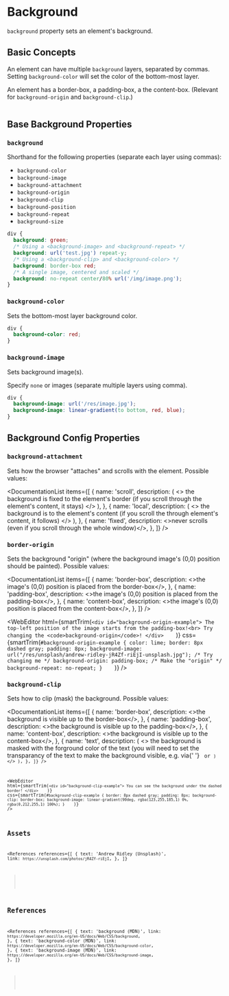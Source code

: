 
<MetadataConfigurer title="Background" dateCreated="2021-04-07" />

# Background

`background` property sets an element's background.

## Basic Concepts

An element can have multiple `background` layers, separated by commas.
Setting `background-color` will set the color of the bottom-most layer.

An element has a border-box, a padding-box, a the content-box.
(Relevant for `background-origin` and `background-clip`.)

<Image path="/res/web/css/box-model.png" caption="Illustration of CSS Box model" />

## Base Background Properties

### `background`

Shorthand for the following properties (separate each layer using commas):

- `background-color`
- `background-image`
- `background-attachment`
- `background-origin`
- `background-clip`
- `background-position`
- `background-repeat`
- `background-size`

```css
div {
  background: green;
  /* Using a <background-image> and <background-repeat> */
  background: url('test.jpg') repeat-y;
  /* Using a <background-clip> and <background-color> */
  background: border-box red;
  /* A single image, centered and scaled */
  background: no-repeat center/80% url('/img/image.png');
}
```

### `background-color`

Sets the bottom-most layer background color.

```css
div {
  background-color: red;
}
```

### `background-image`

Sets background image(s).

Specify `none` or images (separate multiple layers using comma).

```css
div {
  background-image: url('/res/image.jpg');
  background-image: linear-gradient(to bottom, red, blue);
}
```

## Background Config Properties

### `background-attachment`

Sets how the browser "attaches" and scrolls with the element.
Possible values:

<DocumentationList
  items={[
    {
      name: 'scroll',
      description: (
        <>
          the background is fixed to the element's border (if you scroll through the element's
          content, it stays)
        </>
      ),
    },
    {
      name: 'local',
      description: (
        <>
          the background is to the element's content (if you scroll the through element's content,
          it follows)
        </>
      ),
    },
    {
      name: 'fixed',
      description: <>never scrolls (even if you scroll through the whole window)</>,
    },
  ]}
/>

### `border-origin`

Sets the background "origin" (where the background image's (0,0) position should be painted).
Possible values:

<DocumentationList
  items={[
    {
      name: 'border-box',
      description: <>the image's (0,0) position is placed from the border-box</>,
    },
    {
      name: 'padding-box',
      description: <>the image's (0,0) position is placed from the padding-box</>,
    },
    {
      name: 'content-box',
      description: <>the image's (0,0) position is placed from the content-box</>,
    },
  ]}
/>

<WebEditor
  html={smartTrim(`
    <div id="background-origin-example">
      The top-left position of the image starts from the padding-box!<br>
      Try changing the <code>background-origin</code>!
    </div>    
  `)}
  css={smartTrim(`
    #background-origin-example {
      color: lime;
      border: 8px dashed gray;
      padding: 8px;
      background-image: url("/res/unsplash/andrew-ridley-jR4Zf-riEjI-unsplash.jpg");
      /* Try changing me */
      background-origin: padding-box;
      /* Make the "origin" */
      background-repeat: no-repeat;
    }    
  `)}
/>

### `background-clip`

Sets how to clip (mask) the background. Possible values:

<DocumentationList
  items={[
    {
      name: 'border-box',
      description: <>the background is visible up to the border-box</>,
    },
    {
      name: 'padding-box',
      description: <>the background is visible up to the padding-box</>,
    },
    {
      name: 'content-box',
      description: <>the background is visible up to the content-box</>,
    },
    {
      name: 'text',
      description: (
        <>
          the background is masked with the forground color of the text (you will need to set the
          transparancy of the text to make the background visible, e.g. via{' '}
          <Code str="color: transparent" /> or <Code str="color: rgba(...)" />)
        </>
      ),
    },
  ]}
/>

<WebEditor
  html={smartTrim(`
    <div id="background-clip-example">
      You can see the background under the dashed border!
    </div>    
  `)}
  css={smartTrim(`
    #background-clip-example {
      border: 8px dashed gray;
      padding: 8px;
      background-clip: border-box;
      background-image: linear-gradient(90deg, rgba(123,255,185,1) 0%, rgba(0,212,255,1) 100%);
    }    
  `)}
/>

## Assets

<References
  references={[
    {
      text: 'Andrew Ridley (Unsplash)',
      link: `https://unsplash.com/photos/jR4Zf-riEjI`,
    },
  ]}
></References>

## References

<References
  references={[
    {
      text: 'background (MDN)',
      link: `https://developer.mozilla.org/en-US/docs/Web/CSS/background`,
    },
    {
      text: 'background-color (MDN)',
      link: `https://developer.mozilla.org/en-US/docs/Web/CSS/background-color`,
    },
    {
      text: 'background-image (MDN)',
      link: `https://developer.mozilla.org/en-US/docs/Web/CSS/background-image`,
    },
  ]}
></References>
